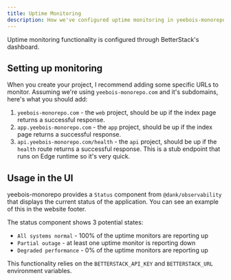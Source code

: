 ```yaml
---
title: Uptime Monitoring
description: How we've configured uptime monitoring in yeebois-monorepo.
---
```


Uptime monitoring functionality is configured through BetterStack's dashboard.

## Setting up monitoring

When you create your project, I recommend adding some specific URLs to monitor. Assuming we're using `yeebois-monorepo.com` and it's subdomains, here's what you should add:

1. `yeebois-monorepo.com` - the `web` project, should be up if the index page returns a successful response.
2. `app.yeebois-monorepo.com` - the `app` project, should be up if the index page returns a successful response.
3. `api.yeebois-monorepo.com/health` - the `api` project, should be up if the `health` route returns a successful response. This is a stub endpoint that runs on Edge runtime so it's very quick.

## Usage in the UI

yeebois-monorepo provides a `Status` component from `@dank/observability` that displays the current status of the application. You can see an example of this in the website footer.

The status component shows 3 potential states:

- `All systems normal` - 100% of the uptime monitors are reporting up
- `Partial outage` - at least one uptime monitor is reporting down
- `Degraded performance` - 0% of the uptime monitors are reporting up

This functionality relies on the `BETTERSTACK_API_KEY` and `BETTERSTACK_URL` environment variables.


